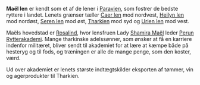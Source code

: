 {{title:Maël len}}
{{author:Laura Holmegaard}}
{{timestamp:2010-03-27T11:26:34Z}}
{{copyright:Maël len}}
'''Maël len''' er kendt som et af de lener i [[Paravien]], som fostrer de bedste ryttere i landet. Lenets grænser tæller [[Caer len]] mod nordvest, [[Heilyn len]] mod nordøst, [[Seren len]] mod øst, [[Tharkien]] mod syd og [[Urien len]] mod vest.

Maëls hovedstad er [[Rosalind]], hvor lensfruen Lady [[Shamira Maël]] leder [[Perun Rytterakademi]]. Mange tharkinske adelssønner, som ønsker at få en karriere indenfor militæret, bliver sendt til akademiet for at lære at kæmpe både på hesteryg og til fods, og træningen er alle de mange penge, som den koster, værd.

Ud over akademiet er lenets største indtægtskilder eksporten af tømmer, vin og agerprodukter til Tharkien.